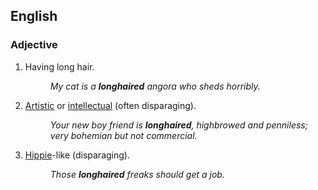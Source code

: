 ==English==

===Adjective===
{{en-adj|-}}

# Having long hair.
#:''My cat is a '''longhaired''' angora who sheds horribly.''
#[[artistic|Artistic]] or [[intellectual]] (often disparaging).
#:''Your new boy friend is '''longhaired''', highbrowed and penniless; very bohemian but not commercial.''
#[[hippie|Hippie]]-like (disparaging).
#:''Those '''longhaired''' freaks should get a job.''